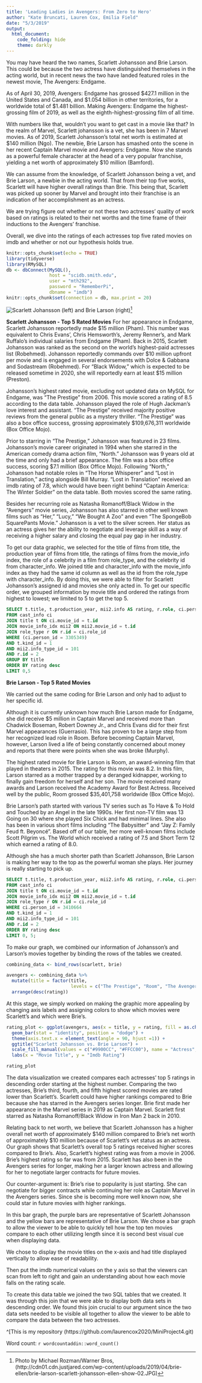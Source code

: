 ```yaml
---
title: 'Leading Ladies in Avengers: From Zero to Hero'
author: "Kate Bruncati, Lauren Cox, Emilia Field"
date: "5/3/2019"
output:
  html_document:
    code_folding: hide
    theme: darkly
---
```

You may have heard the two names, Scarlett Johansson and Brie Larson. This could be because the two actress have distinguished themselves in the acting world, but in recent news the two have landed featured roles in the newest movie, The Avengers: Endgame.

As of April 30, 2019, Avengers: Endgame has grossed $427.1 million in the United States and Canada, and $1.054 billion in other territories, for a worldwide total of $1.481 billion. Making Avengers: Endgame the highest-grossing film of 2019, as well as the eighth-highest-grossing film of all time.

With numbers like that, wouldn't you want to get cast in a movie like that? In the realm of Marvel, Scarlett johansson is a vet, she has been in 7 Marvel movies. As of 2019, Scarlett Johansson’s total net worth is estimated at $140 million (Ngo). The newbie, Brie Larson has smashed onto the scene in her recent Captain Marvel movie and Avengers: Endgame. Now she stands as a powerful female character at the head of a very popular franchise, yielding a net worth of approximately $10 million (Bamford). 

We can assume from the knowledge, of Scarlett Johansson being a vet, and Brie Larson, a newbie in the acting world. That from their top five works, Scarlett will have higher overall ratings than Brie. This being that, Scarlett was picked up sooner by Marvel and brought into their franchise is an indication of her accomplishment as an actress. 

We are trying figure out whether or not these two actresses’ quality of work based on ratings is related to their net worths and the time frame of their inductions to the Avengers’ franchise. 

Overall, we dive into the ratings of each actresses top five rated movies on imdb and whether or not our hypothesis holds true. 
```r
knitr::opts_chunk$set(echo = TRUE)
library(tidyverse)
library(RMySQL)
db <- dbConnect(MySQL(), 
                host = "scidb.smith.edu", 
                user = "mth292", 
                password = "RememberPi", 
                dbname = "imdb")
knitr::opts_chunk$set(connection = db, max.print = 20)
```
![Scarlett Johansson (left) and Brie Larson (right)](http://cdn01.cdn.justjared.com/wp-content/uploads/2019/04/brie-ellen/brie-larson-scarlett-johansson-ellen-show-02.JPG)[^1]


**Scarlett Johansson - Top 5 Rated Movies**
For her appearance in Endgame, Scarlett Johansson reportedly made $15 million (Pham). This number was equivalent to Chris Evans’, Chris Hemsworth’s, Jeremy Renner’s, and Mark Ruffalo’s individual salaries from Endgame (Pham). Back in 2015, Scarlett Johansson was ranked as the second on the world’s highest-paid actresses list (Robehmed). Johansson reportedly commands over $10 million upfront per movie and is engaged in several endorsements with Dolce & Gabbana and Sodastream (Robehmed). For “Black Widow,” which is expected to be released sometime in 2020, she will reportedly earn at least $15 million (Preston).

Johansson’s highest rated movie, excluding not updated data on MySQL for Endgame, was “The Prestige” from 2006. This movie scored a rating of 8.5 according to the data table. Johansson played the role of Hugh Jackman’s love interest and assistant. “The Prestige” received majority positive reviews from the general public as a mystery thriller. “The Prestige” was also a box office success, grossing approximately $109,676,311 worldwide (Box Office Mojo).

Prior to starring in “The Prestige,” Johansson was featured in 23 films. Johansson’s movie career originated in 1994 when she starred in the American comedy drama action film, “North.” Johansson was 9 years old at the time and only had a brief appearance. The film was a box office success, scoring $7.1 million (Box Office Mojo). Following “North,” Johansson had notable roles in “The Horse Whisperer” and “Lost in Translation,” acting alongside Bill Murray. “Lost in Translation” received an imdb rating of 7.8, which would have been right behind “Captain America: The Winter Soldier” on the data table. Both movies scored the same rating.

Besides her recurring role as Natasha Romanoff/Black Widow in the “Avengers” movie series, Johansson has also starred in other well known films such as “Her,” “Lucy,” “We Bought A Zoo” and even “The SpongeBob SquarePants Movie.” Johansson is a vet to the silver screen. Her status as an actress gives her the ability to negotiate and leverage skill as a way of receiving a higher salary and closing the equal pay gap in her industry.  


To get our data graphic, we selected for the title of films from title, the production year of films from title, the ratings of films from the movie_info index, the role of a celebrity in a film from role_type, and the celebrity id from character_info. We joined title and character_info with the movie_info index as they had the same id column as well as the id from the role_type with character_info. By doing this, we were able to filter for Scarlett Johansson's assigned id and movies she only acted in. To get our specific order, we grouped information by movie title and ordered the ratings from highest to lowest; we limited to 5 to get the top 5. 
```sql
SELECT t.title, t.production_year, mii2.info AS rating, r.role, ci.person_id
FROM cast_info ci
JOIN title t ON ci.movie_id = t.id
JOIN movie_info_idx mii2 ON mii2.movie_id = t.id
JOIN role_type r ON r.id = ci.role_id
WHERE (ci.person_id = 3305349) 
AND t.kind_id = 1
AND mii2.info_type_id = 101
AND r.id = 2
GROUP BY title
ORDER BY rating desc
LIMIT 0,5
```
**Brie Larson - Top 5 Rated Movies**

We carried out the same coding for Brie Larson and only had to adjust to her specific id.

Although it is currently unknown how much Brie Larson made for Endgame, she did receive $5 million in Captain Marvel and received more than Chadwick Boseman, Robert Downey Jr., and Chris Evans did for their first Marvel appearances (Guerrasio). This has proven to be a large step from her recognized lead role in Room. Before becoming Captain Marvel, however, Larson lived a life of being constantly concerned about money and reports that there were points when she was broke (Murphy).

The highest rated movie for Brie Larson is Room, an award-winning film that played in theaters in 2015. The rating for this movie was 8.2. In this film, Larson starred as a mother trapped by a deranged kidnapper, working to finally gain freedom for herself and her son. The movie received many awards and Larson received the Academy Award for Best Actress. Received well by the public, Room grossed $35,401,758 worldwide (Box Office Mojo). 

Brie Larson’s path started with various TV series such as To Have & To Hold and Touched by an Angel in the late 1990s. Her first non-TV film was 13 Going on 30 where she played Six Chick and had minimal lines. She also has been in various short films including “The Babysitter” and “Jay Z: Family Feud ft. Beyoncé”. Based off of our table, her more well-known films include Scott Pilgrim vs. The World which received a rating of 7.5 and Short Term 12 which earned a rating of 8.0. 

Although she has a much shorter path than Scarlett Johansson, Brie Larson is making her way to the top as the powerful woman she plays. Her journey is really starting to pick up.  
```sql
SELECT t.title, t.production_year, mii2.info AS rating, r.role, ci.person_id
FROM cast_info ci
JOIN title t ON ci.movie_id = t.id
JOIN movie_info_idx mii2 ON mii2.movie_id = t.id
JOIN role_type r ON r.id = ci.role_id
WHERE ci.person_id = 3410664 
AND t.kind_id = 1
AND mii2.info_type_id = 101
AND r.id = 2
ORDER BY rating desc
LIMIT 0, 5;
```

To make our graph, we combined our information of Johansson's and Larson's movies together by binding the rows of the tables we created. 

```r
combining_data <- bind_rows(scarlett, brie) 

avengers <- combining_data %>%
  mutate(title = factor(title,
                        levels = c("The Prestige", "Room", "The Avengers", "Her", "Short Term 12", "Captain America: Civil War", "Captain America: The Winter Soldier", "The Babysitter", "Scott Pilgrim vs. the World", "Harmontown"))) %>%
  arrange(desc(rating))
```

At this stage, we simply worked on making the graphic more appealing by changing axis labels and assigning colors to show which movies were Scarlett's and which were Brie's.

```r
rating_plot <- ggplot(avengers, aes(x = title, y = rating, fill = as.character(person_id))) +
  geom_bar(stat = "identity", position = "dodge") +
  theme(axis.text.x = element_text(angle = 90, hjust =1)) +
  ggtitle("Scarlett Johansson vs. Brie Larson") +
  scale_fill_manual(values = c("#9900CC", "#FFCC00"), name = "Actress", labels = c("Scarlett Johansson", "Brie Larson")) +
  labs(x = "Movie Title", y = "Imdb Rating")

rating_plot
```
The data visualization we created compares each actresses’ top 5 ratings in descending order starting at the highest number. Comparing the two actresses, Brie’s third, fourth, and fifth highest scored movies are rated lower than Scarlett’s. 
Scarlett could have higher rankings compared to Brie because she has starred in the Avengers series longer. Brie first made her appearance in the Marvel series in 2019 as Captain Marvel. Scarlett first starred as Natasha Romanoff/Black Widow in Iron Man 2 back in 2010. 

Relating back to net worth, we believe that Scarlett Johansson has a higher overall net worth of approximately $140 million compared to Brie’s net worth of approximately $10 million because of Scarlett’s vet status as an actress. Our graph shows that Scarlett’s overall top 5 ratings received higher scores compared to Brie’s. Also, Scarlett’s highest rating was from a movie in 2006. Brie’s highest rating so far was from 2015. Scarlett has also been in the Avengers series for longer, making her a larger known actress and allowing for her to negotiate larger contracts for future movies.

Our counter-argument is: Brie’s rise to popularity is just starting. She can negotiate for bigger contracts while continuing her role as Captain Marvel in the Avengers series. Since she is becoming more well known now, she could star in future movies with higher rankings. 

In this bar graph, the purple bars are representative of Scarlett Johansson and the yellow bars are representative of Brie Larson. We chose a bar graph to allow the viewer to be able to quickly tell how the top ten movies compare to each other utilizing length since it is second best visual cue when displaying data. 

We chose to display the movie titles on the x-axis and had title displayed vertically to allow ease of readability. 

Then put the imdb numerical values on the y axis so that the viewers can scan from left to right and gain an understanding about how each movie falls on the rating scale. 

To create this data table we joined the two SQL tables that we created. It was through this join that we were able to display both data sets in descending order. We found this join crucial to our argument since the two data sets needed to be visible all together to allow the viewer to be able to compare the data between the two actresses. 

^[This is my repository (https://github.com/laurencox2020/MiniProject4.git)

Word count: `r wordcountaddin::word_count()`

[^1]: Photo by Michael Rozman/Warner Bros, (http://cdn01.cdn.justjared.com/wp-content/uploads/2019/04/brie-ellen/brie-larson-scarlett-johansson-ellen-show-02.JPG)
